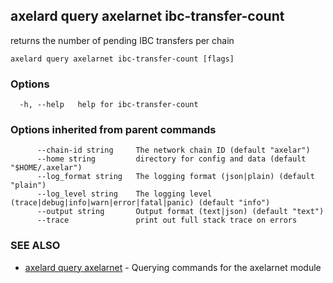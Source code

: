 ## axelard query axelarnet ibc-transfer-count

returns the number of pending IBC transfers per chain

```
axelard query axelarnet ibc-transfer-count [flags]
```

### Options

```
  -h, --help   help for ibc-transfer-count
```

### Options inherited from parent commands

```
      --chain-id string     The network chain ID (default "axelar")
      --home string         directory for config and data (default "$HOME/.axelar")
      --log_format string   The logging format (json|plain) (default "plain")
      --log_level string    The logging level (trace|debug|info|warn|error|fatal|panic) (default "info")
      --output string       Output format (text|json) (default "text")
      --trace               print out full stack trace on errors
```

### SEE ALSO

- [axelard query axelarnet](/cli-docs/v0_31_3/axelard_query_axelarnet) - Querying commands for the axelarnet module
